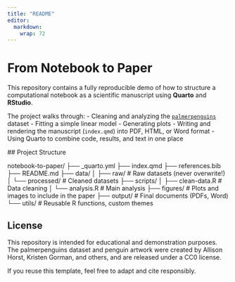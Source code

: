 ```yaml
---
title: "README"
editor: 
  markdown: 
    wrap: 72
---
```


# From Notebook to Paper

This repository contains a fully reproducible demo of how to structure a
computational notebook as a scientific manuscript using **Quarto** and
**RStudio**.

The project walks through: - Cleaning and analyzing the
[`palmerpenguins`](https://allisonhorst.github.io/palmerpenguins/)
dataset - Fitting a simple linear model - Generating plots - Writing and
rendering the manuscript (`index.qmd`) into PDF, HTML, or Word format -
Using Quarto to combine code, results, and text in one place

##️ Project Structure

notebook-to-paper/ 
├── \_quarto.yml 
├── index.qmd 
├── references.bib 
├── README.md 
├── data/ 
    │ 
    ├── raw/ \# Raw datasets (never overwrite!) │ └──
processed/ \# Cleaned datasets ├── scripts/ │ ├── clean-data.R \# Data
cleaning │ └── analysis.R \# Main analysis ├── figures/ \# Plots and
images to include in the paper ├── output/ \# Final documents (PDFs,
Word) └── utils/ \# Reusable R functions, custom themes

## License

This repository is intended for educational and demonstration purposes.
The palmerpenguins dataset and penguin artwork were created by Allison
Horst, Kristen Gorman, and others, and are released under a CC0 license.

If you reuse this template, feel free to adapt and cite responsibly.
